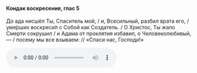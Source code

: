#### Кондак воскресения, глас 5

До ада нисшёл Ты, Спаситель мой, / и, Всесильный, разбил врата его, / уме́рших воскреси́л с Собой как Создатель. / О Христос, Ты жало Смерти сокрушил / и Адама от проклятия избавил, о Человеколюбивый, — / посему мы все взываем: // «Спаси нас, Господи!»

<audio controls>
    <source
        src="https://psmb-neos-resources.hb.bizmrg.com/target/psmb/5b48f8336a5cce914642f682079cf5d2568286c3/%D0%9A%D0%BE%D0%BD%D0%B4%D0%B0%D0%BA%20%D0%B3%D0%BB%D0%B0%D1%81%205.mp3"
        type="audio/mpeg"
    />
</audio>
